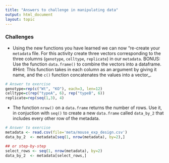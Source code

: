 ```yaml
---
title: "Answers to challenge in manipulating data"
output: html_document
layout: topic
---
```


### Challenges {.challenge}

* Using the new functions you have learned we can now "re-create your `metadata` file.  For this activity create three vectors corresponding to the three columns (`genotype`, `celltype`, `replicate`) in our `metadata`. BONUS: Use the function `data.frame()` to combine the vectors into a dataframe. #Hint: This function takes in each column as an argument by giving it name, and the `c()` function concatenates the values into a vector_. 

```r

# Answer to exercise
genotype=rep(c("Wt", "KO"), each=3, len=12)
celltype=c(rep("typeA", 6), rep("typeB", 6))
replicate=rep(seq(1,3), 4)
```


* The function `nrow()` on a `data.frame` returns the number of rows. Use it, in conjuction with `seq()` to create a new `data.frame` called `data_by_2` that includes every other row of the metadata.

```r

# Answer to exercise
metadata <- read.csv(file='meta/mouse_exp_design.csv')
data_by_2  <- metadata[seq(1, nrow(metadata), by=2),]

## or step-by-step
select_rows <- seq(1, nrow(metadata), by=2)
data_by_2  <- metadata[select_rows,]
```